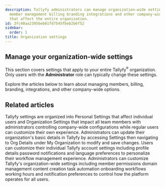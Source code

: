 ```yaml
---
description: Tallyfy administrators can manage organization-wide settings including
  member management billing branding integrations and other company-wide configurations
  that affect the entire organization.
id: 3fc40aa23956eb61fd7545fbeb2b6f52
sidebar:
  order: 1
title: Organization settings
---
```


## Manage your organization-wide settings

This section covers settings that apply to your entire Tallyfy<sup>®</sup> organization. Only users with the **Administrator** role can typically change these settings.

Explore the articles below to learn about managing members, billing, branding, integrations, and other company-wide options.


<PageTree />


## Related articles
<CardGrid>
<LinkTitleCard header="<b>Pro > Settings</b>" href="/products/pro/settings/" > Tallyfy settings are organized into Personal Settings that affect individual users and Organization Settings that impact all team members with administrators controlling company-wide configurations while regular users can customize their own experience. </LinkTitleCard>
<LinkTitleCard header="<b>Org Settings > Update organization details</b>" href="/products/pro/settings/org-settings/how-can-i-update-my-organization-details/" > Administrators can update their organization's basic details in Tallyfy by accessing Settings then navigating to Org Details under My Organization to modify and save changes. </LinkTitleCard>
<LinkTitleCard header="<b>Settings > Personal settings</b>" href="/products/pro/settings/personal-settings/" > Users can customize their individual Tallyfy account settings including profile details password notifications and language preferences to personalize their workflow management experience. </LinkTitleCard>
<LinkTitleCard header="<b>Org Settings > Organization customization settings</b>" href="/products/pro/settings/org-settings/organization-customization-settings/" > Administrators can customize Tallyfy's organization-wide settings including member permissions domain management content creation task automation onboarding workflows working hours and notification preferences to control how the platform operates for all users. </LinkTitleCard>
</CardGrid>
